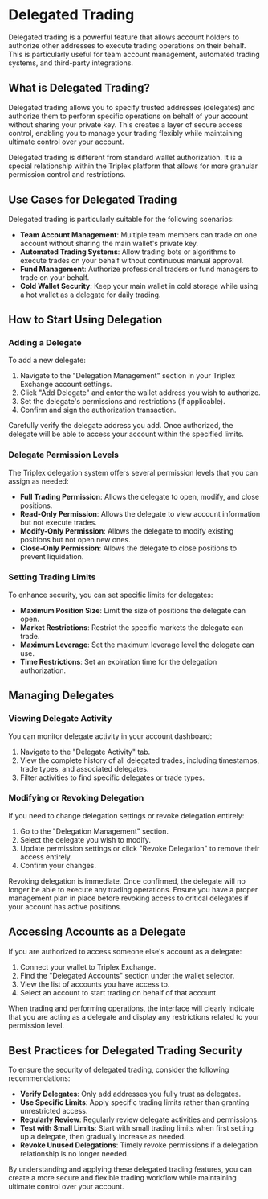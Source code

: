 # Delegated Trading

Delegated trading is a powerful feature that allows account holders to authorize other addresses to execute trading operations on their behalf. This is particularly useful for team account management, automated trading systems, and third-party integrations.

## What is Delegated Trading?

Delegated trading allows you to specify trusted addresses (delegates) and authorize them to perform specific operations on behalf of your account without sharing your private key. This creates a layer of secure access control, enabling you to manage your trading flexibly while maintaining ultimate control over your account.


<Callout type="info">
Delegated trading is different from standard wallet authorization. It is a special relationship within the Triplex platform that allows for more granular permission control and restrictions.
</Callout>

## Use Cases for Delegated Trading

Delegated trading is particularly suitable for the following scenarios:

- **Team Account Management**: Multiple team members can trade on one account without sharing the main wallet's private key.
- **Automated Trading Systems**: Allow trading bots or algorithms to execute trades on your behalf without continuous manual approval.
- **Fund Management**: Authorize professional traders or fund managers to trade on your behalf.
- **Cold Wallet Security**: Keep your main wallet in cold storage while using a hot wallet as a delegate for daily trading.

## How to Start Using Delegation

### Adding a Delegate

To add a new delegate:

1. Navigate to the "Delegation Management" section in your Triplex Exchange account settings.
2. Click "Add Delegate" and enter the wallet address you wish to authorize.
3. Set the delegate's permissions and restrictions (if applicable).
4. Confirm and sign the authorization transaction.

<Callout type="warning">
Carefully verify the delegate address you add. Once authorized, the delegate will be able to access your account within the specified limits.
</Callout>

### Delegate Permission Levels

The Triplex delegation system offers several permission levels that you can assign as needed:

- **Full Trading Permission**: Allows the delegate to open, modify, and close positions.
- **Read-Only Permission**: Allows the delegate to view account information but not execute trades.
- **Modify-Only Permission**: Allows the delegate to modify existing positions but not open new ones.
- **Close-Only Permission**: Allows the delegate to close positions to prevent liquidation.

### Setting Trading Limits

To enhance security, you can set specific limits for delegates:

- **Maximum Position Size**: Limit the size of positions the delegate can open.
- **Market Restrictions**: Restrict the specific markets the delegate can trade.
- **Maximum Leverage**: Set the maximum leverage level the delegate can use.
- **Time Restrictions**: Set an expiration time for the delegation authorization.

## Managing Delegates

### Viewing Delegate Activity

You can monitor delegate activity in your account dashboard:

1. Navigate to the "Delegate Activity" tab.
2. View the complete history of all delegated trades, including timestamps, trade types, and associated delegates.
3. Filter activities to find specific delegates or trade types.

### Modifying or Revoking Delegation

If you need to change delegation settings or revoke delegation entirely:

1. Go to the "Delegation Management" section.
2. Select the delegate you wish to modify.
3. Update permission settings or click "Revoke Delegation" to remove their access entirely.
4. Confirm your changes.

<Callout type="error">
Revoking delegation is immediate. Once confirmed, the delegate will no longer be able to execute any trading operations. Ensure you have a proper management plan in place before revoking access to critical delegates if your account has active positions.
</Callout>

## Accessing Accounts as a Delegate

If you are authorized to access someone else's account as a delegate:

1. Connect your wallet to Triplex Exchange.
2. Find the "Delegated Accounts" section under the wallet selector.
3. View the list of accounts you have access to.
4. Select an account to start trading on behalf of that account.

When trading and performing operations, the interface will clearly indicate that you are acting as a delegate and display any restrictions related to your permission level.

## Best Practices for Delegated Trading Security

To ensure the security of delegated trading, consider the following recommendations:

- **Verify Delegates**: Only add addresses you fully trust as delegates.
- **Use Specific Limits**: Apply specific trading limits rather than granting unrestricted access.
- **Regularly Review**: Regularly review delegate activities and permissions.
- **Test with Small Limits**: Start with small trading limits when first setting up a delegate, then gradually increase as needed.
- **Revoke Unused Delegations**: Timely revoke permissions if a delegation relationship is no longer needed.

By understanding and applying these delegated trading features, you can create a more secure and flexible trading workflow while maintaining ultimate control over your account. 